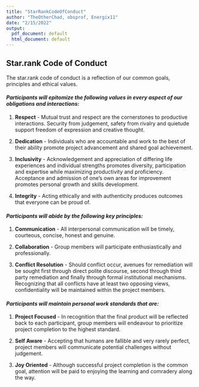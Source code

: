 ```yaml
---
title: "StarRankCodeOfConduct"
author: "TheOtherChad, obsprof, Energix11"
date: "2/15/2022"
output:
  pdf_document: default
  html_document: default
---
```



## Star.rank Code of Conduct

The star.rank code of conduct is a reflection of our common goals, principles and ethical values.  

#### _Participants will epitomize the following values in every aspect of our obligations and interactions:_  

1. **Respect** - Mutual trust and respect are the cornerstones to productive interactions.  Security from judgement, safety from rivalry and quietude support freedom of expression and creative thought.  

2. **Dedication** - Individuals who are accountable and work to the best of their ability promote project advancement and shared goal achievement.  

3. **Inclusivity** - Acknowledgement and appreciation of differing life experiences and individual strengths promotes diversity, participation and expertise while maximizing productivity and proficiency. Acceptance and admission of one's own areas for improvement promotes personal growth and skills development.  

4. **Integrity** - Acting ethically and with authenticity produces outcomes that everyone can be proud of.  



#### _Participants will abide by the following key principles:_  

1. **Communication** - All interpersonal communication will be timely, courteous, concise, honest and genuine.  

2. **Collaboration** - Group members will participate enthusiastically and professionally.  

3. **Conflict Resolution** - Should conflict occur, avenues for remediation will be sought first through direct polite discourse, second through third party remediation and finally through formal institutional mechanisms.  Recognizing that all conflicts have at least two opposing views, confidentiality will be maintained within the project members.  


#### _Participants will maintain personal work standards that are:_  
 
1. **Project Focused** -  In recognition that the final product will be reflected back to each participant, group members will endeavour to prioritize project completion to the highest standard.  

2. **Self Aware** - Accepting that humans are fallible and very rarely perfect, project members will communicate potential challenges without judgement.  

3. **Joy Oriented** - Although successful project completion is the common goal, attention will be paid to enjoying the learning and comradery along the way.
